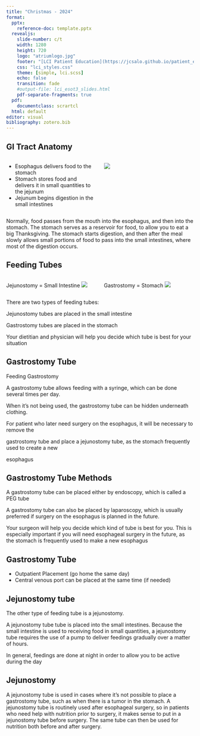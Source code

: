 ```yaml
---
title: "Christmas - 2024"
format: 
  pptx: 
    reference-doc: template.pptx
  revealjs:
    slide-number: c/t
    width: 1280
    height: 720
    logo: "atriumlogo.jpg"
    footer: "[LCI Patient Education](https://jcsalo.github.io/patient_education/LCI.html)"
    css: "lci_styles.css"
    theme: [simple, lci.scss]
    echo: false
    transition: fade
    #output-file: lci_esot3_slides.html
    pdf-separate-fragments: true
  pdf:
    documentclass: scrartcl
  html: default
editor: visual
bibliography: zotero.bib
---
```


## GI Tract Anatomy

:::::: columns
::: {.column width="50%"}
-   Esophagus delivers food to the stomach
-   Stomach stores food and delivers it in small quantities to the jejunum
-   Jejunum begins digestion in the small intestines
:::

:::: {.column width="50%"}
::: {.content-visible unless-format="docx"}
![](https://deidt7p41jzcy.cloudfront.net/Eso_Anatomy_Labels.png)
:::
::::
::::::

::: {.content-hidden unless-format="docx"}
Normally, food passes from the mouth into the esophagus, and then into the stomach. The stomach serves as a reservoir for food, to allow you to eat a big Thanksgiving. The stomach starts digestion, and then after the meal slowly allows small portions of food to pass into the small intestines, where most of the digestion occurs.
:::

## Feeding Tubes

::::::: columns
:::: {.column width="50%"}
::: {.content-visible unless-format="docx"}
Jejunostomy = Small Intestine ![](https://deidt7p41jzcy.cloudfront.net/jtube_ai.png)
:::
::::

:::: {.column width="50%"}
::: {.content-visible unless-format="docx"}
Gastrostomy = Stomach ![](https://deidt7p41jzcy.cloudfront.net/gtube_ai.png)
:::
::::
:::::::

::: {.content-hidden unless-format="docx"}
There are two types of feeding tubes:

Jejunostomy tubes are placed in the small intestine

Gastrostomy tubes are placed in the stomach

Your dietitian and physician will help you decide which tube is best for your situation
:::

## Gastrostomy Tube

Feeding Gastrostomy

A gastrostomy tube allows feeding with a syringe, which can be done several times per day.

When it’s not being used, the gastrostomy tube can be hidden underneath clothing.

For patient who later need surgery on the esophagus, it will be necessary to remove the

gastrostomy tube and place a jejunostomy tube, as the stomach frequently used to create a new

esophagus

## Gastrostomy Tube Methods

A gastrostomy tube can be placed either by endoscopy, which is called a PEG tube

A gastrostomy tube can also be placed by laparoscopy, which is usually preferred if surgery on the esophagus is planned in the future.

Your surgeon will help you decide which kind of tube is best for you. This is especially important if you will need esophageal surgery in the future, as the stomach is frequently used to make a new esophagus

## Gastrostomy Tube

-   Outpatient Placement (go home the same day)
-   Central venous port can be placed at the same time (if needed)

## Jejunostomy tube

The other type of feeding tube is a jejunostomy.

A jejunostomy tube tube is placed into the small intestines. Because the small intestine is used to receiving food in small quantities, a jejunostomy tube requires the use of a pump to deliver feedings gradually over a matter of hours.

In general, feedings are done at night in order to allow you to be active during the day

## Jejunostomy

A jejunostomy tube is used in cases where it’s not possible to place a gastrostomy tube, such as when there is a tumor in the stomach. A jejunostomy tube is routinely used after esophageal surgery, so in patients who need help with nutrition prior to surgery, it makes sense to put in a jejunostomy tube before surgery. The same tube can then be used for nutrition both before and after surgery.
